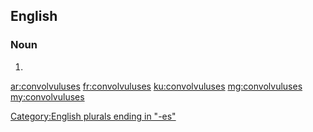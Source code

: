 ==English==

===Noun===
{{head|en|plural}}

# {{plural of|convolvulus|lang=en}}

[[Category:English plurals ending in "-es"]]

[[ar:convolvuluses]]
[[fr:convolvuluses]]
[[ku:convolvuluses]]
[[mg:convolvuluses]]
[[my:convolvuluses]]